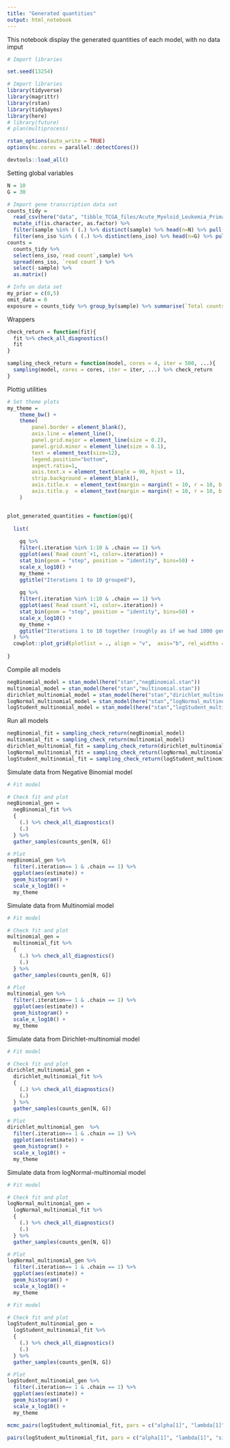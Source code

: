 ```yaml
---
title: "Generated quantities"
output: html_notebook
---
```


This notebook display the generated quantities of each model, with no data imput

```r
# Import libraries

set.seed(13254)

# Import libraries
library(tidyverse)
library(magrittr)
library(rstan)
library(tidybayes)
library(here)
# library(future)
# plan(multiprocess)

rstan_options(auto_write = TRUE)
options(mc.cores = parallel::detectCores())

devtools::load_all()
```

Setting global variables

```r

N = 10 
G = 30 

# Import gene transcription data set
counts_tidy =
  read_csv(here("data", "tibble_TCGA_files/Acute_Myeloid_Leukemia_Primary_Blood_Derived_Cancer_-_Peripheral_Blood.csv")) %>%
  mutate_if(is.character, as.factor) %>%
  filter(sample %in% ( (.) %>% distinct(sample) %>% head(n=N) %>% pull(sample)) ) %>%
  filter(ens_iso %in% ( (.) %>% distinct(ens_iso) %>% head(n=G) %>% pull(ens_iso)) )
counts =
  counts_tidy %>%
  select(ens_iso,`read count`,sample) %>%
  spread(ens_iso, `read count`) %>%
  select(-sample) %>%
  as.matrix()

# Info on data set
my_prior = c(0,5)
omit_data = 0
exposure = counts_tidy %>% group_by(sample) %>% summarise(`Total counts` = sum(`read count`)) %>% pull(`Total counts`)

```
Wrappers

```r

check_return = function(fit){
  fit %>% check_all_diagnostics()
  fit
}

sampling_check_return = function(model, cores = 4, iter = 500, ...){
  sampling(model, cores = cores, iter = iter, ...) %>% check_return
}

```

Plottig utilities

```r

# Set theme plots
my_theme = 	
	theme_bw() +
	theme(
		panel.border = element_blank(),
		axis.line = element_line(),
		panel.grid.major = element_line(size = 0.2),
		panel.grid.minor = element_line(size = 0.1),
		text = element_text(size=12),
		legend.position="bottom",
		aspect.ratio=1,
		axis.text.x = element_text(angle = 90, hjust = 1),
		strip.background = element_blank(),
		axis.title.x  = element_text(margin = margin(t = 10, r = 10, b = 10, l = 10)),
		axis.title.y  = element_text(margin = margin(t = 10, r = 10, b = 10, l = 10))
	)


plot_generated_quantities = function(gq){
  
  list(
    
    gq %>%
    filter(.iteration %in% 1:10 & .chain == 1) %>%
    ggplot(aes(`Read count`+1, color=.iteration)) +
  	stat_bin(geom = "step", position = "identity", bins=50) +
  	scale_x_log10() + 
  	my_theme +
    ggtitle("Iterations 1 to 10 grouped"),
    
    gq %>%
    filter(.iteration %in% 1:10 & .chain == 1) %>%
    ggplot(aes(`Read count`+1, color=.iteration)) +
  	stat_bin(geom = "step", position = "identity", bins=50) +
  	scale_x_log10() + 
  	my_theme +
    ggtitle("Iterations 1 to 10 together (roughly as if we had 1000 genes)")
  ) %>%
  cowplot::plot_grid(plotlist = ., align = "v",  axis="b", rel_widths = 1 )
  
}
```

Compile all models

```r

negBinomial_model = stan_model(here("stan","negBinomial.stan"))
multinomial_model = stan_model(here("stan","multinomial.stan"))
dirichlet_multinomial_model = stan_model(here("stan","dirichlet_multinomial.stan"))
logNormal_multinomial_model = stan_model(here("stan","logNormal_multinomial.stan"))
logStudent_multinomial_model = stan_model(here("stan","logStudent_multinomial.stan"))

```

Run all models

```r

negBinomial_fit = sampling_check_return(negBinomial_model)
multinomial_fit = sampling_check_return(multinomial_model) 
dirichlet_multinomial_fit = sampling_check_return(dirichlet_multinomial_model) 
logNormal_multinomial_fit = sampling_check_return(logNormal_multinomial_model, control =list(max_treedepth =12)) 
logStudent_multinomial_fit = sampling_check_return(logStudent_multinomial_model, control =list(max_treedepth =13)) 

```

Simulate data from Negative Binomial model

```r

# Fit model

# Check fit and plot
negBinomial_gen =
  negBinomial_fit %>%
  {
    (.) %>% check_all_diagnostics()
    (.)
  } %>%
  gather_samples(counts_gen[N, G])

# Plot
negBinomial_gen %>%
  filter(.iteration== 1 & .chain == 1) %>%
  ggplot(aes(estimate)) +
  geom_histogram() +
  scale_x_log10() +
  my_theme

```

Simulate data from Multinomial model

```r

# Fit model

# Check fit and plot
multinomial_gen =
  multinomial_fit %>%
  {
    (.) %>% check_all_diagnostics()
    (.)
  } %>%
  gather_samples(counts_gen[N, G])

# Plot
multinomial_gen %>%
  filter(.iteration== 1 & .chain == 1) %>%
  ggplot(aes(estimate)) +
  geom_histogram() +
  scale_x_log10() +
  my_theme

```

Simulate data from Dirichlet-multinomial model

```r

# Fit model

# Check fit and plot
dirichlet_multinomial_gen =
  dirichlet_multinomial_fit %>%
  {
    (.) %>% check_all_diagnostics()
    (.)
  } %>%
  gather_samples(counts_gen[N, G])

# Plot
dirichlet_multinomial_gen  %>%
  filter(.iteration== 1 & .chain == 1) %>%
  ggplot(aes(estimate)) +
  geom_histogram() +
  scale_x_log10() +
  my_theme


```

Simulate data from logNormal-multinomial model

```r

# Fit model

# Check fit and plot
logNormal_multinomial_gen =
  logNormal_multinomial_fit %>%
  {
    (.) %>% check_all_diagnostics()
    (.)
  } %>%
  gather_samples(counts_gen[N, G])

# Plot
logNormal_multinomial_gen %>%
  filter(.iteration== 1 & .chain == 1) %>%
  ggplot(aes(estimate)) +
  geom_histogram() +
  scale_x_log10() +
  my_theme

```

```r

# Fit model

# Check fit and plot
logStudent_multinomial_gen =
  logStudent_multinomial_fit %>%
  {
    (.) %>% check_all_diagnostics()
    (.)
  } %>%
  gather_samples(counts_gen[N, G])

# Plot
logStudent_multinomial_gen %>%
  filter(.iteration== 1 & .chain == 1) %>%
  ggplot(aes(estimate)) +
  geom_histogram() +
  scale_x_log10() +
  my_theme
```


```r

mcmc_pairs(logStudent_multinomial_fit, pars = c("alpha[1]", "lambda[1]", "sigma"), off_diag_args = list(size = 1.5))

pairs(logStudent_multinomial_fit, pars = c("alpha[1]", "lambda[1]", "sigma"))
```
